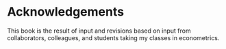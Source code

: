 # Acknowledgements {.unnumbered}

This book is the result of input and revisions based on input from collaborators, colleagues, and students taking my classes in econometrics.